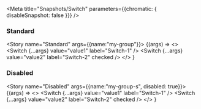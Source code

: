 

<Meta
  title="Snapshots/Switch"
  parameters={{chromatic: { disableSnapshot: false }}}
/>

### Standard

<Story name="Standard" args={{name:"my-group"}}>
  {(args) => 
    <>
      <Switch {...args} value="value1" label="Switch-1" />
      <Switch {...args} value="value2" label="Switch-2" checked />
    </>
  }
</Story>

### Disabled

<Story name="Disabled" args={{name:"my-group-s", disabled: true}}>
  {(args) => 
    <>
      <Switch {...args} value="value1" label="Switch-1" />
      <Switch {...args} value="value2" label="Switch-2" checked />
    </>
  }
</Story>